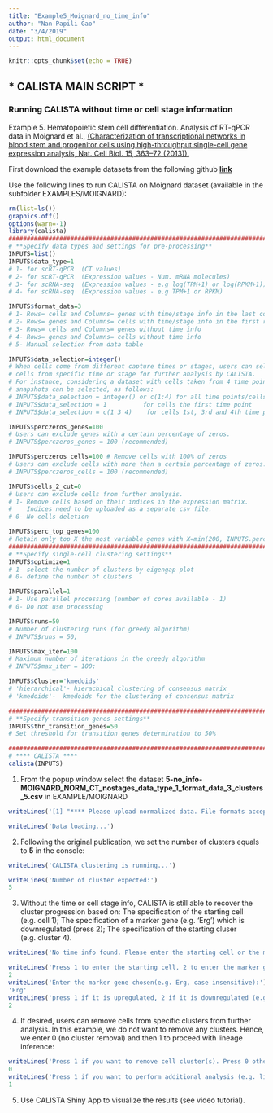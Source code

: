 ```yaml
---
title: "Example5_Moignard_no_time_info"
author: "Nan Papili Gao"
date: "3/4/2019"
output: html_document
---
```


```r
knitr::opts_chunk$set(echo = TRUE)
```

## * CALISTA MAIN SCRIPT *

### Running CALISTA without time or cell stage information

Example 5. Hematopoietic stem cell differentiation.
Analysis of RT-qPCR data in Moignard et al., [(Characterization of transcriptional networks in blood stem and progenitor cells using high-throughput single-cell gene expression analysis, Nat. Cell Biol. 15, 363–72 (2013)).](https://www.nature.com/articles/ncb2709)

First download the example datasets from the following github [**link**](https://github.com/CABSEL/calista_example_data)

Use the following lines to run CALISTA on Moignard dataset (available in the subfolder EXAMPLES/MOIGNARD):

```r
rm(list=ls())
graphics.off()
options(warn=-1)
library(calista)
##########################################################################
# **Specify data types and settings for pre-processing**
INPUTS=list()
INPUTS$data_type=1 
# 1- for scRT-qPCR  (CT values)
# 2- for scRT-qPCR  (Expression values - Num. mRNA molecules)
# 3- for scRNA-seq  (Expression values - e.g log(TPM+1) or log(RPKM+1))
# 4- for scRNA-seq  (Expression values - e.g TPM+1 or RPKM)

INPUTS$format_data=3 
# 1- Rows= cells and Columns= genes with time/stage info in the last column  
# 2- Rows= genes and Columns= cells with time/stage info in the first row
# 3- Rows= cells and Columns= genes without time info
# 4- Rows= genes and Columns= cells without time info
# 5- Manual selection from data table

INPUTS$data_selection=integer() 
# When cells come from different capture times or stages, users can select 
# cells from specific time or stage for further analysis by CALISTA. 
# For instance, considering a dataset with cells taken from 4 time points, 
# snapshots can be selected, as follows:
# INPUTS$data_selection = integer() or c(1:4) for all time points/cells 
# INPUTS$data_selection = 1          for cells the first time point
# INPUTS$data_selection = c(1 3 4)    for cells 1st, 3rd and 4th time points

INPUTS$perczeros_genes=100 
# Users can exclude genes with a certain percentage of zeros. 
# INPUTS$perczeros_genes = 100 (recommended)

INPUTS$perczeros_cells=100 # Remove cells with 100% of zeros
# Users can exclude cells with more than a certain percentage of zeros.
# INPUTS$perczeros_cells = 100 (recommended)

INPUTS$cells_2_cut=0 
# Users can exclude cells from further analysis. 
# 1- Remove cells based on their indices in the expression matrix. 
#    Indices need to be uploaded as a separate csv file. 
# 0- No cells deletion

INPUTS$perc_top_genes=100 
# Retain only top X the most variable genes with X=min(200, INPUTS.perc_top_genes * num of cells/100, num of genes)
##########################################################################
# **Specify single-cell clustering settings**
INPUTS$optimize=1 
# 1- select the number of clusters by eigengap plot
# 0- define the number of clusters 

INPUTS$parallel=1
# 1- Use parallel processing (number of cores available - 1)  
# 0- Do not use processing

INPUTS$runs=50 
# Number of clustering runs (for greedy algorithm)
# INPUTS$runs = 50; 

INPUTS$max_iter=100 
# Maximum number of iterations in the greedy algorithm 
# INPUTS$max_iter = 100; 

INPUTS$Cluster='kmedoids' 
# 'hierarchical'- hierachical clustering of consensus matrix
# 'kmedoids'-  kmedoids for the clustering of consensus matrix

##########################################################################
# **Specify transition genes settings**
INPUTS$thr_transition_genes=50 
# Set threshold for transition genes determination to 50%

##########################################################################
# **** CALISTA ****
calista(INPUTS)

```
1. From the popup window select the dataset **5-no_info-MOIGNARD_NORM_CT_nostages_data_type_1_format_data_3_clusters_5.csv** in EXAMPLE/MOIGNARD
```r
writeLines('[1] "**** Please upload normalized data. File formats accepted: .txt , .xlxs , .csv ****"')

writeLines('Data loading...')
```
2. Following the original publication, we set the number of clusters equals to **5** in the console:
```r
writeLines('CALISTA_clustering is running...')

writeLines('Number of cluster expected:')
5
```
3. Without the time or cell stage info, CALISTA is still able to recover the cluster progression based on:
The specification of the starting cell (e.g. cell 1);
The specification of a marker gene (e.g. ‘Erg’) which is downregulated (press 2);
The specification of the starting cluser (e.g. cluster 4).
```r
writeLines('No time info found. Please enter the starting cell or the marker gene whenever available')

writeLines('Press 1 to enter the starting cell, 2 to enter the marker gene, 3 otherwise: ')
2
writeLines('Enter the marker gene chosen(e.g. Erg, case insensitive):')
'Erg'
writeLines('press 1 if it is upregulated, 2 if it is downregulated (e.g.2): ')
2
```

4. If desired, users can remove cells from specific clusters from further analysis. In this example, we do not want to remove any clusters. Hence, we enter 0 (no cluster removal) and then 1 to proceed with lineage inference:
```r
writeLines('Press 1 if you want to remove cell cluster(s). Press 0 otherwise: ')
0
writeLines('Press 1 if you want to perform additional analysis (e.g. lineage inference, cell ordering) , 0 otherwise: ')
1
```
5. Use CALISTA Shiny App to visualize the results (see video tutorial).
